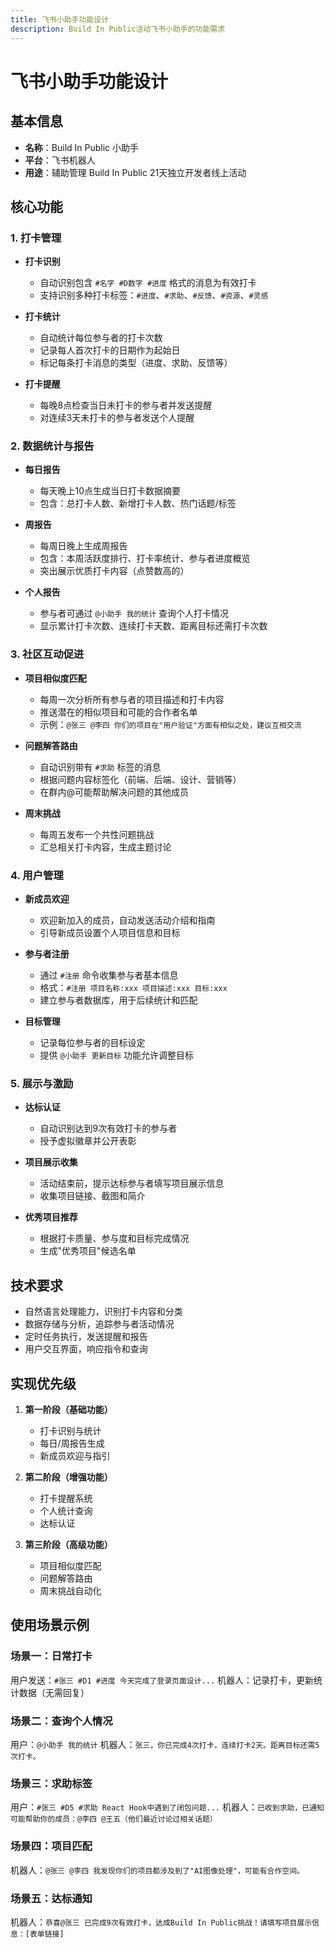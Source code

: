 ```yaml
---
title: 飞书小助手功能设计
description: Build In Public活动飞书小助手的功能需求
---
```


# 飞书小助手功能设计

## 基本信息

- **名称**：Build In Public 小助手
- **平台**：飞书机器人
- **用途**：辅助管理 Build In Public 21天独立开发者线上活动

## 核心功能

### 1. 打卡管理

- **打卡识别**
  - 自动识别包含 `#名字 #D数字 #进度` 格式的消息为有效打卡
  - 支持识别多种打卡标签：`#进度`、`#求助`、`#反馈`、`#资源`、`#灵感`

- **打卡统计**
  - 自动统计每位参与者的打卡次数
  - 记录每人首次打卡的日期作为起始日
  - 标记每条打卡消息的类型（进度、求助、反馈等）

- **打卡提醒**
  - 每晚8点检查当日未打卡的参与者并发送提醒
  - 对连续3天未打卡的参与者发送个人提醒

### 2. 数据统计与报告

- **每日报告**
  - 每天晚上10点生成当日打卡数据摘要
  - 包含：总打卡人数、新增打卡人数、热门话题/标签

- **周报告**
  - 每周日晚上生成周报告
  - 包含：本周活跃度排行、打卡率统计、参与者进度概览
  - 突出展示优质打卡内容（点赞数高的）

- **个人报告**
  - 参与者可通过 `@小助手 我的统计` 查询个人打卡情况
  - 显示累计打卡次数、连续打卡天数、距离目标还需打卡次数

### 3. 社区互动促进

- **项目相似度匹配**
  - 每周一次分析所有参与者的项目描述和打卡内容
  - 推送潜在的相似项目和可能的合作者名单
  - 示例：`@张三 @李四 你们的项目在"用户验证"方面有相似之处，建议互相交流`

- **问题解答路由**
  - 自动识别带有 `#求助` 标签的消息
  - 根据问题内容标签化（前端、后端、设计、营销等）
  - 在群内@可能帮助解决问题的其他成员

- **周末挑战**
  - 每周五发布一个共性问题挑战
  - 汇总相关打卡内容，生成主题讨论

### 4. 用户管理

- **新成员欢迎**
  - 欢迎新加入的成员，自动发送活动介绍和指南
  - 引导新成员设置个人项目信息和目标

- **参与者注册**
  - 通过 `#注册` 命令收集参与者基本信息
  - 格式：`#注册 项目名称:xxx 项目描述:xxx 目标:xxx`
  - 建立参与者数据库，用于后续统计和匹配

- **目标管理**
  - 记录每位参与者的目标设定
  - 提供 `@小助手 更新目标` 功能允许调整目标

### 5. 展示与激励

- **达标认证**
  - 自动识别达到9次有效打卡的参与者
  - 授予虚拟徽章并公开表彰

- **项目展示收集**
  - 活动结束前，提示达标参与者填写项目展示信息
  - 收集项目链接、截图和简介

- **优秀项目推荐**
  - 根据打卡质量、参与度和目标完成情况
  - 生成"优秀项目"候选名单

## 技术要求

- 自然语言处理能力，识别打卡内容和分类
- 数据存储与分析，追踪参与者活动情况
- 定时任务执行，发送提醒和报告
- 用户交互界面，响应指令和查询

## 实现优先级

1. **第一阶段（基础功能）**
   - 打卡识别与统计
   - 每日/周报告生成
   - 新成员欢迎与指引

2. **第二阶段（增强功能）**
   - 打卡提醒系统
   - 个人统计查询
   - 达标认证

3. **第三阶段（高级功能）**
   - 项目相似度匹配
   - 问题解答路由
   - 周末挑战自动化

## 使用场景示例

### 场景一：日常打卡
用户发送：`#张三 #D1 #进度 今天完成了登录页面设计...`
机器人：记录打卡，更新统计数据（无需回复）

### 场景二：查询个人情况
用户：`@小助手 我的统计`
机器人：`张三，你已完成4次打卡，连续打卡2天。距离目标还需5次打卡。`

### 场景三：求助标签
用户：`#张三 #D5 #求助 React Hook中遇到了闭包问题...`
机器人：`已收到求助，已通知可能帮助你的成员：@李四 @王五（他们最近讨论过相关话题）`

### 场景四：项目匹配
机器人：`@张三 @李四 我发现你们的项目都涉及到了"AI图像处理"，可能有合作空间。`

### 场景五：达标通知
机器人：`恭喜@张三 已完成9次有效打卡，达成Build In Public挑战！请填写项目展示信息：[表单链接]` 